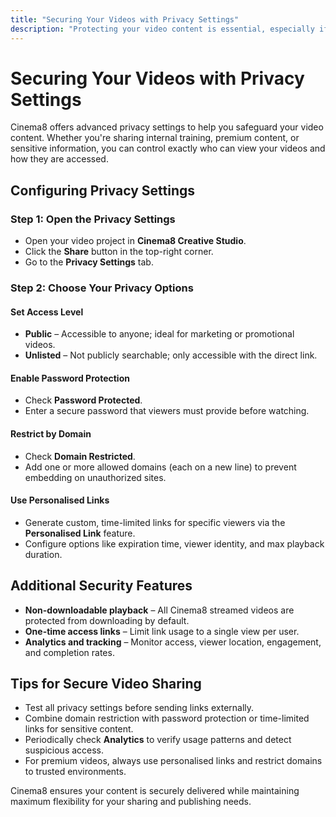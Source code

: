 ```yaml
---
title: "Securing Your Videos with Privacy Settings"
description: "Protecting your video content is essential, especially if it includes sensitive information, exclusive materials, or premium content. Cinema8 provides robust privacy settings to ensure complete control over who can access your videos. Additionally, Cinema8 streamed videos cannot be downloaded, offering an extra layer of security against unauthorised distribution."
---
```


# Securing Your Videos with Privacy Settings

Cinema8 offers advanced privacy settings to help you safeguard your video content. Whether you're sharing internal training, premium content, or sensitive information, you can control exactly who can view your videos and how they are accessed.

## Configuring Privacy Settings

### Step 1: Open the Privacy Settings

- Open your video project in **Cinema8 Creative Studio**.
- Click the **Share** button in the top-right corner.
- Go to the **Privacy Settings** tab.

### Step 2: Choose Your Privacy Options

#### Set Access Level

- **Public** – Accessible to anyone; ideal for marketing or promotional videos.
- **Unlisted** – Not publicly searchable; only accessible with the direct link.

#### Enable Password Protection

- Check **Password Protected**.
- Enter a secure password that viewers must provide before watching.

#### Restrict by Domain

- Check **Domain Restricted**.
- Add one or more allowed domains (each on a new line) to prevent embedding on unauthorized sites.

#### Use Personalised Links

- Generate custom, time-limited links for specific viewers via the **Personalised Link** feature.
- Configure options like expiration time, viewer identity, and max playback duration.

## Additional Security Features

- **Non-downloadable playback** – All Cinema8 streamed videos are protected from downloading by default.
- **One-time access links** – Limit link usage to a single view per user.
- **Analytics and tracking** – Monitor access, viewer location, engagement, and completion rates.

## Tips for Secure Video Sharing

- Test all privacy settings before sending links externally.
- Combine domain restriction with password protection or time-limited links for sensitive content.
- Periodically check **Analytics** to verify usage patterns and detect suspicious access.
- For premium videos, always use personalised links and restrict domains to trusted environments.

Cinema8 ensures your content is securely delivered while maintaining maximum flexibility for your sharing and publishing needs.
